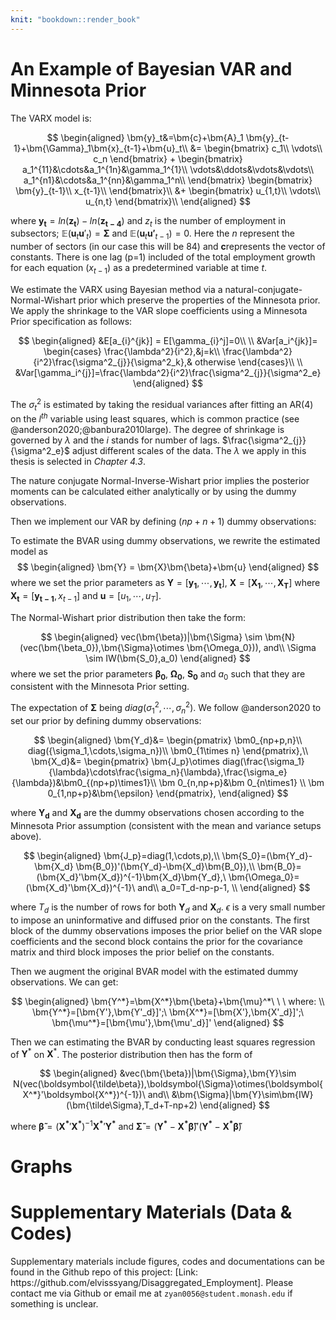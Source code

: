 ```yaml
---
knit: "bookdown::render_book"
---
```


\appendix




# An Example of Bayesian VAR and Minnesota Prior


The VARX model is: 

$$
\begin{aligned}
\bm{y}_t&=\bm{c}+\bm{A}_1 \bm{y}_{t-1}+\bm{\Gamma}_1\bm{x}_{t-1}+\bm{u}_t\\
&=
\begin{bmatrix}
c_1\\
\vdots\\
c_n
\end{bmatrix}
+
\begin{bmatrix}
a_1^{11}&\cdots&a_1^{1n}&\gamma_1^{1}\\
\vdots&\ddots&\vdots&\vdots\\
a_1^{n1}&\cdots&a_1^{nn}&\gamma_1^n\\
\end{bmatrix}
\begin{bmatrix}
\bm{y}_{t-1}\\
x_{t-1}\\
\end{bmatrix}\\
&+
\begin{bmatrix}
u_{1,t}\\
\vdots\\
u_{n,t}
\end{bmatrix}\\
\end{aligned}
$$


where $\bm{y_t} = ln(\bm{z_t})-ln(\bm{z_{t-4}})$ and $z_t$ is the number of employment in subsectors;  $\mathbb{E}(\bm{u}_t\bm{u}'_t)=\bm{\Sigma}$ and $\mathbb{E}(\bm{u}_t\bm{u'}_{t-1})=0$. Here the $n$ represent the number of sectors (in our case this will be 84) and $\bm{c}$represents the vector of constants. There is one lag (p=1) included of the total employment growth for each equation $(x_{t-1})$ as a predetermined variable at time $t$.


We estimate the VARX using Bayesian method via a natural-conjugate-Normal-Wishart prior which preserve the properties of the Minnesota prior. We apply the shrinkage to the VAR slope coefficients using a Minnesota Prior specification as follows: 

$$
\begin{aligned}
&E[a_{i}^{jk}] = E[\gamma_{i}^j]=0\\
\\
&Var[a_i^{jk}]= 
\begin{cases}
\frac{\lambda^2}{i^2},&j=k\\
\frac{\lambda^2}{i^2}\frac{\sigma^2_{j}}{\sigma^2_k},& otherwise
\end{cases}\\
\\
&Var[\gamma_i^{j}]=\frac{\lambda^2}{i^2}\frac{\sigma^2_{j}}{\sigma^2_e}
\end{aligned}
$$

The $\sigma^2_{t}$ is estimated by taking the residual variances after fitting an AR(4) on the $l^{th}$ variable using least squares, which is common practice (see @anderson2020;@banbura2010large). The degree of shrinkage is governed by $\lambda$ and the $i$ stands for number of lags. $\frac{\sigma^2_{j}}{\sigma^2_e}$ adjust different scales of the data. The $\lambda$ we apply in this thesis is selected in *Chapter 4.3*. 

The nature conjugate Normal-Inverse-Wishart prior implies the posterior moments can be calculated either analytically or by using the dummy observations. 

Then we implement our VAR by defining $(np+n+1)$ dummy observations: 

To estimate the BVAR using dummy observations, we rewrite the estimated model as 
$$
\begin{aligned}
\bm{Y} = \bm{X}\bm{\beta}+\bm{u}
\end{aligned}
$$
where we set the prior parameters as $\bm{Y} = [\bm{y_1},\cdots,\bm{y_t}]$, $\bm{X} = [\bm{X_1},\cdots,\bm{X_T}]$ where $\bm{X_t}=[\bm{y_{t-1}}, x_{t-1}]$ and $\bm{u} = [u_1,\cdots,u_T]$. 


The Normal-Wishart prior distribution then take the form: 



$$
\begin{aligned}
vec(\bm{\beta})|\bm{\Sigma} \sim \bm{N}(vec(\bm{\beta_0}),\bm{\Sigma}\otimes \bm{\Omega_0})), and\\
\Sigma \sim IW(\bm{S_0},a_0)
\end{aligned}
$$
where we set the prior parameters $\bm{\beta_0}$, $\bm{\Omega_0}$, $\bm{S_0}$ and $a_0$ such that they are consistent with the Minnesota Prior setting. 


The expectation of $\bm{\Sigma}$ being $diag(\sigma^2_{1},\cdots,\sigma^2_{n})$. We follow @anderson2020 to set our prior by defining dummy observations: 




$$
\begin{aligned}
\bm{Y_d}&=
\begin{pmatrix}
\bm0_{np+p,n}\\
diag({\sigma_1,\cdots,\sigma_n})\\
\bm0_{1\times n}
\end{pmatrix},\\
\bm{X_d}&=
\begin{pmatrix}
\bm{J_p}\otimes diag(\frac{\sigma_1}{\lambda}\cdots\frac{\sigma_n}{\lambda},\frac{\sigma_e}{\lambda})&\bm0_{(np+p)\times1}\\
\bm 0_{n,np+p}&\bm 0_{n\times1}
\\
\bm 0_{1,np+p}&\bm{\epsilon}
\end{pmatrix},
\end{aligned}
$$ 

where $\bm{Y_d}$ and $\bm{X_d}$ are the dummy observations chosen according to the Minnesota Prior assumption (consistent with the mean and variance setups above). 



$$
\begin{aligned}
\bm{J_p}=diag(1,\cdots,p),\\
\bm{S_0}=(\bm{Y_d}-\bm{X_d} \bm{B_0})'(\bm{Y_d}-\bm{X_d}\bm{B_0}),\\
\bm{B_0}=(\bm{X_d}'\bm{X_d})^{-1}\bm{X_d}\bm{Y_d},\ \bm{\Omega_0}=(\bm{X_d}'\bm{X_d})^{-1}\  and\\
a_0=T_d-np-p-1, \\
\end{aligned}
$$ 

where $T_d$ is the number of rows for both $\boldsymbol{Y}_d$ and $\boldsymbol{X}_d$. $\epsilon$ is a very small number to impose an uninformative and diffused prior on the constants. The first block of the dummy observations imposes the prior belief on the VAR slope coefficients and the second block contains the prior for the covariance matrix and third block imposes the prior belief on the constants. 





Then we augment the original BVAR model with the estimated dummy observations. We can get: 

$$
\begin{aligned}
\bm{Y^*}=\bm{X^*}\bm{\beta}+\bm{\mu}^*\ \ \  where: \\
\bm{Y^*}=[\bm{Y'},\bm{Y'_d}]';\ \bm{X^*}=[\bm{X'},\bm{X'_d}]';\ \bm{\mu^*}=[\bm{\mu'},\bm{\mu'_d}]'
\end{aligned}
$$


Then we can estimating the BVAR by conducting least squares regression of $\boldsymbol{Y}^*$ on $\boldsymbol{X}^*$. The posterior distribution then has the form of

$$
\begin{aligned}
&vec(\bm{\beta})|\bm{\Sigma},\bm{Y}\sim N(vec(\boldsymbol{\tilde\beta}),\boldsymbol{\Sigma}\otimes(\boldsymbol{X^*}'\boldsymbol{X^*})^{-1})\ and\\
&\bm{\Sigma}|\bm{Y}\sim\bm{IW}(\bm{\tilde\Sigma},T_d+T-np+2)
\end{aligned}
$$

where $\bm{\tilde\beta} =({\bm{X^{*}}}'\bm{X^{*}})^{-1} {\bm{X^{*}}}'\bm{Y^{*}}$ and $\bm{\tilde\Sigma}=(\bm{Y^{*}}-\bm{X^{*}}\bm{\tilde\beta})'(\bm{Y^{*}}-\bm{X^{*}}\bm{\tilde\beta})$




# Graphs 


\graphicspath{ {/Users/elvisyang/Desktop/hon_proj/Disaggregated_Employment/Honours_thesis/figures} }


\begin{figure}[t]
\includegraphics[scale=0.5]{19sec}
\centering
\caption{Employment('000) of 19 sectors in Australia from 2010 to 2022}
\label{fig:19}
\end{figure}


\begin{figure}[t]
\includegraphics[scale=0.5]{87sec}
\centering
\caption{Employment('000) of two-digit subsectors in Australia from 2010 to 2022}
\label{fig:86}
\end{figure}


<!-- \begin{figure}[t] -->
<!-- \includegraphics[scale=0.5]{agg_19} -->
<!-- \centering -->
<!-- \caption{Aggregated Employment(in thousands) for Manufacturing and Mining sector in Australia from 1984:Q4 to 2021:Q4} -->
<!-- \label{fig:a19} -->
<!-- \end{figure} -->

<!-- \begin{figure}[t] -->
<!-- \includegraphics[scale=0.5]{agg_87} -->
<!-- \centering -->
<!-- \caption{Disaaggregate Employment(in thousands) of two-digit subsectors in Manufacturing and Mining sector from 1984:Q4 to 2021:Q4} -->
<!-- \label{fig:a87} -->
<!-- \end{figure} -->



<!-- \newpage -->



\begin{table}[ht]
  \centering
  \caption{\textbf{The long run Employment Multipliers Analysis (84 Disaggregated Sectors)} Sorted by Shares of Subsectors}
  \scalebox{0.5}{
    \begin{tabular}{|l|r|rrrr|rr|}
    \hline 
    Sub-Sector & Shares & 1 Year  & \multicolumn{1}{l}{2 Years } & \multicolumn{1}{l}{5 Years} & \multicolumn{1}{l}{10 Years } & M10/M0 & M10-M0 \\
    \hline\hline
  69 Professional, Scientific and Technical Services (Except Computer System) Design and Related Services) & 0.06931674 & 0.0485337 & 0.062318 & 0.06666942 & 0.06671967 & 0.96253315 & -0.0025971 \\
    45 Food and Beverage Services & 0.06348661 & 0.04693738 & 0.06311697 & 0.0666367 & 0.06668314 & 1.05034955 & 0.00319652 \\
    32 Construction Services & 0.05913525 & 0.04299346 & 0.05568259 & 0.05863971 & 0.05867338 & 0.99218952 & -0.0004619 \\
    42 Other Store-Based Retailing & 0.05378582 & 0.04963343 & 0.06655111 & 0.07145667 & 0.07151944 & 1.32970786 & 0.01773361 \\
    80 Preschool and School Education & 0.0492665 & 0.02091953 & 0.01855257 & 0.01721796 & 0.01720194 & 0.34916098 & -0.0320646 \\
    75 Public Administration & 0.04641708 & 0.01553789 & 0.01250828 & 0.01080403 & 0.01078435 & 0.23233592 & -0.0356327 \\
    85 Medical and Other Health Care Services & 0.04116996 & 0.02431334 & 0.02916687 & 0.02989798 & 0.02990662 & 0.72641828 & -0.0112633 \\
    84 Hospitals & 0.0369132 & 0.01785159 & 0.0199097 & 0.02042347 & 0.02042915 & 0.55343755 & -0.016484 \\
    87 Social Assistance Services & 0.03680509 & 0.02207106 & 0.02929537 & 0.0311832 & 0.03120476 & 0.84783798 & -0.0056003 \\
    41 Food Retailing & 0.03040546 & 0.01923095 & 0.02775936 & 0.03134743 & 0.0313965 & 1.03259348 & 0.00099102 \\
    30 Building Construction & 0.02365835 & 0.01966493 & 0.02362512 & 0.02432029 & 0.02432822 & 1.02831441 & 0.00066987 \\
    46 Road Transport & 0.02212746 & 0.01012106 & 0.01115604 & 0.01122802 & 0.011232 & 0.50760455 & -0.0108955 \\
    01 Agriculture & 0.02177417 & 0.00998719 & 0.01235378 & 0.01409829 & 0.01411674 & 0.64832471 & -0.0076574 \\
    95 Personal and other services (include activities for own use) & 0.02127031 & 0.0127474 & 0.01505848 & 0.01597865 & 0.01599074 & 0.75178666 & -0.0052796 \\
    86 Residential Care Services & 0.02028961 & 0.0108231 & 0.01516439 & 0.01583014 & 0.0158379 & 0.78059125 & -0.0044517 \\
    70 Computer System Design and Related Services & 0.01989965 & 0.01064273 & 0.01220485 & 0.0126649 & 0.01267126 & 0.63675763 & -0.0072284 \\
    81 Tertiary Education & 0.01945371 & 0.00166075 & -0.0015457 & -0.0021075 & -0.0021148 & -0.1087109 & -0.0215685 \\
    72 Administrative Services & 0.01790544 & 0.02068182 & 0.02911507 & 0.03127308 & 0.03129963 & 1.74805115 & 0.01339419 \\
    94 Repair and Maintenance & 0.0177703 & 0.01434611 & 0.02128838 & 0.02357418 & 0.0236012 & 1.32812526 & 0.00583089 \\
    73 Building Cleaning, Pest Control and Other Support Services & 0.01736876 & 0.01180556 & 0.01573853 & 0.01716652 & 0.01718243 & 0.98927169 & -0.0001863 \\
    11Food Product Manufacturing & 0.01649038 & 0.00702254 & 0.00846642 & 0.00827582 & 0.00827409 & 0.50175246 & -0.0082163 \\
    82 Adult, Community and Other Education & 0.01566605 & 0.00554203 & 0.00471415 & 0.00475267 & 0.00475016 & 0.30321348 & -0.0109159 \\
    77 Public Order, Safety and Regulatory Services & 0.01521818 & 0.00871417 & 0.01309719 & 0.01440524 & 0.01442184 & 0.94767203 & -0.0007963 \\
    62 Finance & 0.01472397 & 0.00857652 & 0.01062002 & 0.0110417 & 0.01104891 & 0.75040274 & -0.0036751 \\
    67 Property Operators and Real Estate Services & 0.01358111 & 0.00573538 & 0.00632144 & 0.00644085 & 0.00644122 & 0.47427795 & -0.0071399 \\
    64 Auxiliary Finance and Insurance Services & 0.01229925 & 0.00710233 & 0.00875331 & 0.00932324 & 0.00933078 & 0.75864648 & -0.0029685 \\
    91 Sports and Recreation Activities & 0.01027608 & 0.00887835 & 0.01209347 & 0.01274308 & 0.01275193 & 1.24093321 & 0.00247585 \\
    24Machinery and Equipment Manufacturing & 0.0087394 & 0.00384771 & 0.00486625 & 0.00522805 & 0.00523156 & 0.59861717 & -0.0035078 \\
    34 Machinery and Equipment Wholesaling & 0.00863129 & 0.00463038 & 0.00550646 & 0.00586781 & 0.00587311 & 0.68044432 & -0.0027582 \\
    39Motor Vehicle and Motor Vehicle Parts Retailing & 0.00844596 & 0.01088201 & 0.01646315 & 0.01809008 & 0.01810914 & 2.14411792 & 0.00966318 \\
    08 Metal Ore Mining & 0.00838419 & 0.00574686 & 0.00556897 & 0.0053132 & 0.00530956 & 0.6332827 & -0.0030746 \\
    31 Heavy and Civil Engineering Construction & 0.00832434 & 0.00731709 & 0.01027104 & 0.01102691 & 0.01103652 & 1.32581315 & 0.00271218 \\
    63 Insurance and Superannuation Funds & 0.00805214 & 0.00443011 & 0.00497832 & 0.00501181 & 0.00501281 & 0.62254327 & -0.0030393 \\
    51 Postal and Courier Pick-up and Delivery Services & 0.00757723 & 0.00121361 & 0.00131748 & 0.00140896 & 0.00141185 & 0.18632811 & -0.0061654 \\
    44 Accommodation & 0.00753476 & 0.0032441 & 0.00545 & 0.00634005 & 0.00635098 & 0.84289032 & -0.0011838 \\
    37 Other Goods Wholesaling & 0.0071892 & 0.00459914 & 0.00631193 & 0.00661623 & 0.00662058 & 0.92090624 & -0.0005686 \\
    58 Telecommunications Services & 0.00707916 & 0.00011311 & -0.001374 & -0.0014087 & -0.001411 & -0.1993137 & -0.0084901 \\
  33 Basic Material Wholesaling & 0.00697878 & 0.00828557 & 0.01222171 & 0.01343315 & 0.01344743 & 1.92690232 & 0.00646865 \\
    52 Transport Support Services & 0.00675677 & 0.00753772 & 0.01162295 & 0.01291333 & 0.01292955 & 1.91356851 & 0.00617277 \\
    21Primary Metal and Metal Product Manufacturing & 0.0058726 & 0.00462923 & 0.00499628 & 0.00494162 & 0.00494054 & 0.84128732 & -0.0009321 \\
    22Fabricated Metal Product Manufacturing & 0.00538804 & 0.0066765 & 0.00944416 & 0.01058564 & 0.01059958 & 1.96724154 & 0.00521154 \\
    53 Warehousing and Storage Services & 0.00527028 & 0.00263016 & 0.00272967 & 0.00287253 & 0.00287296 & 0.54512411 & -0.0023973 \\
    23Transport Equipment Manufacturing & 0.00514673 & 0.00299308 & 0.00469464 & 0.00556819 & 0.0055781 & 1.08381385 & 0.00043137 \\
    26Electricity Supply & 0.00502125 & 0.00491081 & 0.00586741 & 0.00563882 & 0.005636 & 1.12243022 & 0.00061475 \\
    25Furniture and Other Manufacturing & 0.00496526 & 0.00907029 & 0.01434533 & 0.01635773 & 0.01637974 & 3.29886584 & 0.01141447 \\
    36 Grocery, Liquor and Tobacco Product Wholesaling & 0.00491893 & 0.00061785 & -0.0006336 & -0.0008216 & -0.0008238 & -0.1674704 & -0.0057427 \\
    49 Air and Space Transport & 0.00419885 & 0.00350454 & 0.00513191 & 0.00542985 & 0.00543509 & 1.29442326 & 0.00123624 \\
    18 Basic Chemical and Chemical Product Manufacturing & 0.00395754 & 0.00606204 & 0.00950461 & 0.01069071 & 0.01070637 & 2.70531007 & 0.00674883 \\
    06 Coal Mining & 0.00383591 & 0.00383353 & 0.00407393 & 0.00408138 & 0.00408139 & 1.06399293 & 0.00024547 \\
    47 Rail Transport & 0.00381661 & 0.00126166 & 0.00105419 & 0.00112838 & 0.00112925 & 0.29587899 & -0.0026874 \\
    90 Creative and Performing Arts Activities & 0.00360425 & 0.00468914 & 0.00613651 & 0.00651375 & 0.00651912 & 1.80872881 & 0.00291486 \\
    14Wood Product Manufacturing & 0.00347877 & 0.00302624 & 0.00302602 & 0.00331986 & 0.00332296 & 0.9552116 & -0.0001558 \\
    29Waste Collection, Treatment and Disposal Services & 0.00339383 & 0.00565936 & 0.00756816 & 0.0078664 & 0.0078681 & 2.31835492 & 0.00447427 \\
    89 Heritage Activities & 0.00301159 & 0.00369792 & 0.0051636 & 0.00528106 & 0.00528232 & 1.7539992 & 0.00227074 \\
    10 Exploration and Other Mining Support Services & 0.00299228 & -0.0006873 & -0.0017035 & -0.0019049 & -0.0019072 & -0.6373821 & -0.0048995 \\
    55 Motion Picture and Sound Recording Activities & 0.00294209 & 0.00032963 & -0.0005498 & -0.0005605 & -0.0005605 & -0.1905091 & -0.0035026 \\
    40 Fuel Retailing & 0.00291506 & -0.0012046 & -0.0024966 & -0.0027078 & -0.0027087 & -0.9292227 & -0.0056238 \\
    66 Rental and Hiring Services (except Real Estate) & 0.00287066 & 0.003369 & 0.00341671 & 0.00336895 & 0.00336725 & 1.17298563 & 0.00049658 \\
    19Polymer Product and Rubber Product Manufacturing & 0.00283012 & 0.00233992 & 0.00331413 & 0.00359534 & 0.00359859 & 1.27153097 & 0.00076847 \\
    20Non-Metallic Mineral Product Manufacturing & 0.00277221 & 0.00357344 & 0.00319618 & 0.0030411 & 0.0030398 & 1.0965273 & 0.00026759 \\
    16Printing (including the Reproduction of Recorded Media) & 0.00262163 & -0.000264 & 0.00122375 & 0.00182629 & 0.00183417 & 0.69963121 & -0.0007875 \\
    12Beverage and Tobacco Product Manufacturing & 0.00252896 & 0.00277597 & 0.00231169 & 0.00223403 & 0.00223473 & 0.88365682 & -0.0002942 \\
    28Water Supply, Sewerage and Drainage Services & 0.00249614 & 0.00282008 & 0.00239868 & 0.00201716 & 0.0020111 & 0.80568129 & -0.000485 \\
    13Textile, Leather, Clothing and Footwear Manufacturing & 0.00244016 & 0.00487731 & 0.00773749 & 0.00862047 & 0.00863239 & 3.53763202 & 0.00619223 \\
    92 Gambling Activities & 0.00243437 & 0.00430809 & 0.00667533 & 0.00741282 & 0.00742126 & 3.04853477 & 0.00498689 \\
    07 Oil and Gas Extraction & 0.00232626 & -0.0017933 & -0.0034336 & -0.0039433 & -0.0039495 & -1.6977721 & -0.0062757 \\
    56 Broadcasting (except Internet) & 0.00225097 & 0.00562035 & 0.00883845 & 0.00960654 & 0.00961432 & 4.27118764 & 0.00736334 \\
    35 Motor Vehicle and Motor Vehicle Parts Wholesaling & 0.00208109 & 0.00130996 & 0.0019761 & 0.0022859 & 0.00228915 & 1.09997643 & 0.00020806 \\
    76 Defence & 0.00203668 & 0.00108328 & 0.00081797 & 0.00081458 & 0.00081483 & 0.40007524 & -0.0012219 \\
    05 Agriculture, Forestry and Fishing Support Services & 0.00201545 & 0.00410222 & 0.00612542 & 0.00684863 & 0.00685748 & 3.40246046 & 0.00484203 \\
    54 Publishing and Broadcasting & 0.00199035 & 0.00146161 & 0.00254755 & 0.00299741 & 0.00300331 & 1.50893341 & 0.00101296 \\
    43 Non-Store Retailing and Retail Commission Based Buying and/or Selling & 0.00198842 & 0.00008765 & -0.0006368 & -0.0010072 & -0.0010108 & -0.5083429 & -0.0029992 \\
    15Pulp, Paper and Converted Paper Product Manufacturing & 0.00134556 & 0.00088098 & 0.00127857 & 0.00145108 & 0.00145231 & 1.07933418 & 0.00010675 \\
    60 Library and Other Information Services & 0.00113321 & 0.00262681 & 0.00408402 & 0.00438669 & 0.00438973 & 3.8737221 & 0.00325652 \\
    09 Non-Metallic Mineral Mining and Quarrying & 0.00109846 & 0.00030124 & 0.00035283 & 0.00047586 & 0.00047618 & 0.43350017 & -0.0006223 \\
    27Gas Supply & 0.00093436 & 0.00119372 & 0.00200704 & 0.00226239 & 0.00226542 & 2.42456061 & 0.00133106 \\
    38 Commission-Based Wholesaling & 0.00073359 & 0.00117105 & 0.00148834 & 0.00157279 & 0.00157404 & 2.14566446 & 0.00084045 \\
    59 Internet Service Providers, Web Search Portals and Data Processing Services & 0.00071236 & -0.0002143 & -0.0006387 & -0.0006332 & -0.0006331 & -0.8887063 & -0.0013454 \\
    48 Water Transport & 0.00067182 & -0.0003845 & -0.0003261 & -0.0002884 & -0.0002886 & -0.4295098 & -0.0009604 \\
    17Petroleum and Coal Product Manufacturing & 0.00066795 & 0.00026082 & -0.0002759 & -0.0005609 & -0.0005649 & -0.8457507 & -0.0012329 \\
    50 Other Transport & 0.00062162 & 0.00128362 & 0.00155246 & 0.00160919 & 0.00160982 & 2.58970933 & 0.0009882 \\
    03 Forestry and Logging & 0.00053668 & -0.0012108 & -0.0017314 & -0.0018066 & -0.0018077 & -3.3683565 & -0.0023444 \\
    02 Aquaculture & 0.00050193 & -0.0001496 & -0.0003808 & -0.0004863 & -0.0004873 & -0.9709079 & -0.0009893 \\
    04 Fishing, Hunting and Trapping & 0.00046139 & 0.00209291 & 0.00329398 & 0.00352863 & 0.00353112 & 7.65320735 & 0.00306973 \\
    \hline\hline 
    \end{tabular}} 
    \begin{tablenotes} 
      \footnotesize
      \item \emph{Note}: The long run employment multiplier for subsector $i$ is the effect of a 1\% increase in employment of subsector on total employment in the long run. \\
      M10 is the long term multiplier; M0 is the share of subsector $i$ in total employment.
      M10-M0 is the spillover of the subsector $i$. \\
      M10/M0 is the spillover of the subsector $i$ relative to the share of it.
\end{tablenotes}
\caption{Disaggregated Sectoral Long-Run Employment Multipliers: Full list of 84 sectors (Sorted by Shares)}
  \label{dis:emp}
\end{table}

# Supplementary Materials (Data & Codes)

Supplementary materials include figures, codes and documentations can be found in the Github repo of this project: [Link: https://github.com/elvisssyang/Disaggregated_Employment]. Please contact me via Github or email me at `zyan0056@student.monash.edu` if something is unclear. 





<!-- \newpage -->






<!-- \begin{table}[ht] -->
<!-- \begin{center} -->
<!-- \scalebox{0.5}{ -->
<!-- \begin{tabular}{|l|l|l|l|l|l|l|l|l|l|} -->
<!-- \multicolumn{10}{c}{\textbf{The long run Employment Multipliers Analysis (84 Disaggregated Sectors)}}                                                                                                                                                                                                            \\  -->
<!-- \hline                                                                                                                                    &  &  & \multicolumn{4}{c}{\textit{Forecast Horizon (Spillover Analysis)}}  & \multicolumn{2}{c}{\textit{Spillover Measures}} \\ \cline{4-2} \cline{5-2} \cline{6-2}\cline{7-2}\cline{9-2}\cline{10-2} -->
<!--                                                                                                                                                             & Shares                &  & 1 year          & 2 years        & 5 years        & 10 years       &  & M5/M0                  & M5-M0                  \\ -->
<!-- 01 Agriculture                                                                                                                                              & 0.02177417            &  & 0.00998719      & 0.01235378     & 0.01409829     & 0.01411674     &  & -0.0076574             & 0.6483247              \\ -->
<!-- 02 Aquaculture                                                                                                                                              & 0.00050193            &  & -0.0001496      & -0.0003808     & -0.0004863     & -0.0004873     &  & -0.9709079             & -0.0009893             \\ -->
<!-- 03 Forestry and Logging                                                                                                                                     & 0.00053668            &  & -0.0012108      & -0.0017314     & -0.0018066     & -0.0018077     &  & -3.3683565             & -0.0023444             \\ -->
<!-- 04 Fishing, Hunting and Trapping                                                                                                                            & 0.00046139            &  & 0.00209291      & 0.00329398     & 0.00352863     & 0.00353112     &  & 7.65320735             & 0.00306973             \\ -->
<!-- 05 Agriculture, Forestry and Fishing   Support Services                                                                                                     & 0.00201545            &  & 0.00410222      & 0.00612542     & 0.00684863     & 0.00685748     &  & 3.40246046             & 0.00484203             \\ -->
<!-- 06 Coal Mining                                                                                                                                              & 0.00383591            &  & 0.00383353      & 0.00407393     & 0.00408138     & 0.00408139     &  & 1.06399293             & 0.00024547             \\ -->
<!-- 07 Oil and Gas Extraction                                                                                                                                   & 0.00232626            &  & -0.0017933      & -0.0034336     & -0.0039433     & -0.0039495     &  & -1.6977721             & -0.0062757             \\ -->
<!-- 08 Metal Ore Mining                                                                                                                                         & 0.00838419            &  & 0.00574686      & 0.00556897     & 0.0053132      & 0.00530956     &  & 0.6332827              & -0.0030746             \\ -->
<!-- 09 Non-Metallic Mineral Mining and   Quarrying                                                                                                              & 0.00109846            &  & 0.00030124      & 0.00035283     & 0.00047586     & 0.00047618     &  & 0.43350017             & -0.0006223             \\ -->
<!-- 10 Exploration and Other Mining Support   Services                                                                                                          & 0.00299228            &  & -0.0006873      & -0.0017035     & -0.0019049     & -0.0019072     &  & -0.6373821             & -0.0048995             \\ -->
<!-- 11Food Product Manufacturing                                                                                                                                & 0.01649038            &  & 0.00702254      & 0.00846642     & 0.00827582     & 0.00827409     &  & 0.50175246             & -0.0082163             \\ -->
<!-- 12Beverage and Tobacco Product   Manufacturing                                                                                                              & 0.00252896            &  & 0.00277597      & 0.00231169     & 0.00223403     & 0.00223473     &  & 0.88365682             & -0.0002942             \\ -->
<!-- 13Textile, Leather, Clothing and Footwear   Manufacturing                                                                                                   & 0.00244016            &  & 0.00487731      & 0.00773749     & 0.00862047     & 0.00863239     &  & 3.53763202             & 0.00619223             \\ -->
<!-- 14Wood Product Manufacturing                                                                                                                                & 0.00347877            &  & 0.00302624      & 0.00302602     & 0.00331986     & 0.00332296     &  & 0.9552116              & -0.0001558             \\ -->
<!-- 15Pulp, Paper and Converted Paper Product   Manufacturing                                                                                                   & 0.00134556            &  & 0.00088098      & 0.00127857     & 0.00145108     & 0.00145231     &  & 1.07933418             & 0.00010675             \\ -->
<!-- 16Printing (including the Reproduction of Recorded Media)                                                                                                 & 0.00262163            &  & -0.000264       & 0.00122375     & 0.00182629     & 0.00183417     &  & 0.69963121             & -0.0007875             \\ -->
<!-- 17Petroleum and Coal Product   Manufacturing                                                                                                                & 0.00066795            &  & 0.00026082      & -0.0002759     & -0.0005609     & -0.0005649     &  & -0.8457507             & -0.0012329             \\ -->
<!-- 18 Basic Chemical and Chemical Product   Manufacturing                                                                                                      & 0.00395754            &  & 0.00606204      & 0.00950461     & 0.01069071     & 0.01070637     &  & 2.70531007             & 0.00674883             \\ -->
<!-- 19Polymer Product and Rubber Product   Manufacturing                                                                                                        & 0.00283012            &  & 0.00233992      & 0.00331413     & 0.00359534     & 0.00359859     &  & 1.27153097             & 0.00076847             \\ -->
<!-- 20Non-Metallic Mineral Product   Manufacturing                                                                                                              & 0.00277221            &  & 0.00357344      & 0.00319618     & 0.0030411      & 0.0030398      &  & 1.0965273              & 0.00026759             \\ -->
<!-- 21Primary Metal and Metal Product   Manufacturing                                                                                                           & 0.0058726             &  & 0.00462923      & 0.00499628     & 0.00494162     & 0.00494054     &  & 0.84128732             & -0.0009321             \\ -->
<!-- 22Fabricated Metal Product Manufacturing                                                                                                                    & 0.00538804            &  & 0.0066765       & 0.00944416     & 0.01058564     & 0.01059958     &  & 1.96724154             & 0.00521154             \\ -->
<!-- 23Transport Equipment Manufacturing                                                                                                                         & 0.00514673            &  & 0.00299308      & 0.00469464     & 0.00556819     & 0.0055781      &  & 1.08381385             & 0.00043137             \\ -->
<!-- 24Machinery and Equipment Manufacturing                                                                                                                     & 0.0087394             &  & 0.00384771      & 0.00486625     & 0.00522805     & 0.00523156     &  & 0.59861717             & -0.0035078             \\ -->
<!-- 25Furniture and Other Manufacturing                                                                                                                         & 0.00496526            &  & 0.00907029      & 0.01434533     & 0.01635773     & 0.01637974     &  & 3.29886584             & 0.01141447             \\ -->
<!-- 26Electricity Supply                                                                                                                                        & 0.00502125            &  & 0.00491081      & 0.00586741     & 0.00563882     & 0.005636       &  & 1.12243022             & 0.00061475             \\ -->
<!-- 27Gas Supply                                                                                                                                                & 0.00093436            &  & 0.00119372      & 0.00200704     & 0.00226239     & 0.00226542     &  & 2.42456061             & 0.00133106             \\ -->
<!-- 28Water Supply, Sewerage and Drainage   Services                                                                                                            & 0.00249614            &  & 0.00282008      & 0.00239868     & 0.00201716     & 0.0020111      &  & 0.80568129             & -0.000485              \\ -->
<!-- 29Waste Collection, Treatment and   Disposal Services                                                                                                       & 0.00339383            &  & 0.00565936      & 0.00756816     & 0.0078664      & 0.0078681      &  & 2.31835492             & 0.00447427             \\ -->
<!-- 30 Building Construction                                                                                                                                    & 0.02365835            &  & 0.01966493      & 0.02362512     & 0.02432029     & 0.02432822     &  & 1.02831441             & 0.00066987             \\ -->
<!-- 31 Heavy and Civil Engineering   Construction                                                                                                               & 0.00832434            &  & 0.00731709      & 0.01027104     & 0.01102691     & 0.01103652     &  & 1.32581315             & 0.00271218             \\ -->
<!-- 32 Construction Services                                                                                                                                    & 0.05913525            &  & 0.04299346      & 0.05568259     & 0.05863971     & 0.05867338     &  & 0.99218952             & -0.0004619             \\ -->
<!-- 33 Basic Material Wholesaling                                                                                                                               & 0.00697878            &  & 0.00828557      & 0.01222171     & 0.01343315     & 0.01344743     &  & 1.92690232             & 0.00646865             \\ -->
<!-- 34 Machinery and Equipment Wholesaling                                                                                                                      & 0.00863129            &  & 0.00463038      & 0.00550646     & 0.00586781     & 0.00587311     &  & 0.68044432             & -0.0027582             \\ -->
<!-- 35 Motor Vehicle and Motor Vehicle Parts   Wholesaling                                                                                                      & 0.00208109            &  & 0.00130996      & 0.0019761      & 0.0022859      & 0.00228915     &  & 1.09997643             & 0.00020806             \\ -->
<!-- 36 Grocery, Liquor and Tobacco Product   Wholesaling                                                                                                        & 0.00491893            &  & 0.00061785      & -0.0006336     & -0.0008216     & -0.0008238     &  & -0.1674704             & -0.0057427             \\ -->
<!-- 37 Other Goods Wholesaling                                                                                                                                  & 0.0071892             &  & 0.00459914      & 0.00631193     & 0.00661623     & 0.00662058     &  & 0.92090624             & -0.0005686             \\ -->
<!-- 38 Commission-Based Wholesaling                                                                                                                             & 0.00073359            &  & 0.00117105      & 0.00148834     & 0.00157279     & 0.00157404     &  & 2.14566446             & 0.00084045             \\ -->
<!-- 39Motor Vehicle and Motor Vehicle Parts   Retailing                                                                                                         & 0.00844596            &  & 0.01088201      & 0.01646315     & 0.01809008     & 0.01810914     &  & 2.14411792             & 0.00966318             \\ -->
<!-- 40 Fuel Retailing                                                                                                                                           & 0.00291506            &  & -0.0012046      & -0.0024966     & -0.0027078     & -0.0027087     &  & -0.9292227             & -0.0056238             \\ -->
<!-- 41 Food Retailing                                                                                                                                           & 0.03040546            &  & 0.01923095      & 0.02775936     & 0.03134743     & 0.0313965      &  & 1.03259348             & 0.00099102             \\ -->
<!-- 42 Other Store-Based Retailing                                                                                                                              & 0.05378582            &  & 0.04963343      & 0.06655111     & 0.07145667     & 0.07151944     &  & 1.32970786             & 0.01773361             \\ -->
<!-- 43 Non-Store Retailing and Retail   Commission Based Buying and/or Selling                                                                                  & 0.00198842            &  & 8.765E-05       & -0.0006368     & -0.0010072     & -0.0010108     &  & -0.5083429             & -0.0029992             \\ -->
<!-- 44 Accommodation                                                                                                                                            & 0.00753476            &  & 0.0032441       & 0.00545        & 0.00634005     & 0.00635098     &  & 0.84289032             & -0.0011838             \\ -->
<!-- 45 Food and Beverage Services                                                                                                                               & 0.06348661            &  & 0.04693738      & 0.06311697     & 0.0666367      & 0.06668314     &  & 1.05034955             & 0.00319652             \\ -->
<!-- 46 Road Transport                                                                                                                                           & 0.02212746            &  & 0.01012106      & 0.01115604     & 0.01122802     & 0.011232       &  & 0.50760455             & -0.0108955             \\ -->
<!-- 47 Rail Transport                                                                                                                                           & 0.00381661            &  & 0.00126166      & 0.00105419     & 0.00112838     & 0.00112925     &  & 0.29587899             & -0.0026874             \\ -->
<!-- 48 Water Transport                                                 ==                                                                                         & 0.00067182            &  & -0.0003845      & -0.0003261     & -0.0002884     & -0.0002886     &  & -0.4295098             & -0.0009604             \\ -->
<!-- 49 Air and Space Transport                                                                                                                                  & 0.00419885            &  & 0.00350454      & 0.00513191     & 0.00542985     & 0.00543509     &  & 1.29442326             & 0.00123624             \\ -->
<!-- 50 Other Transport                                                                                                                                          & 0.00062162            &  & 0.00128362      & 0.00155246     & 0.00160919     & 0.00160982     &  & 2.58970933             & 0.0009882              \\ -->
<!-- 51 Postal and Courier Pick-up and   Delivery Services                                                                                                       & 0.00757723            &  & 0.00121361      & 0.00131748     & 0.00140896     & 0.00141185     &  & 0.18632811             & -0.0061654             \\ -->
<!-- 52 Transport Support Services                                                                                                                               & 0.00675677            &  & 0.00753772      & 0.01162295     & 0.01291333     & 0.01292955     &  & 1.91356851             & 0.00617277             \\ -->
<!-- 53 Warehousing and Storage Services                                                                                                                         & 0.00527028            &  & 0.00263016      & 0.00272967     & 0.00287253     & 0.00287296     &  & 0.54512411             & -0.0023973             \\ -->
<!-- 54 Publishing and Broadcasting                                                                                                                              & 0.00199035            &  & 0.00146161      & 0.00254755     & 0.00299741     & 0.00300331     &  & 1.50893341             & 0.00101296             \\ -->
<!-- 55 Motion Picture and Sound Recording   Activities                                                                                                          & 0.00294209            &  & 0.00032963      & -0.0005498     & -0.0005605     & -0.0005605     &  & -0.1905091             & -0.0035026             \\ -->
<!-- 56 Broadcasting (except Internet)                                                                                                                           & 0.00225097            &  & 0.00562035      & 0.00883845     & 0.00960654     & 0.00961432     &  & 4.27118764             & 0.00736334             \\ -->
<!-- 58 Telecommunications Services                                                                                                                              & 0.00707916            &  & 0.00011311      & -0.001374      & -0.0014087     & -0.001411      &  & -0.1993137             & -0.0084901             \\ -->
<!-- 59 Internet Service Providers, Web Search   Portals and Data Processing Services                                                                            & 0.00071236            &  & -0.0002143      & -0.0006387     & -0.0006332     & -0.0006331     &  & -0.8887063             & -0.0013454             \\ -->
<!-- 60 Library and Other Information Services                                                                                                                   & 0.00113321            &  & 0.00262681      & 0.00408402     & 0.00438669     & 0.00438973     &  & 3.8737221              & 0.00325652             \\ -->
<!-- 62 Finance                                                                                                                                                  & 0.01472397            &  & 0.00857652      & 0.01062002     & 0.0110417      & 0.01104891     &  & 0.75040274             & -0.0036751             \\ -->
<!-- 63 Insurance and Superannuation Funds                                                                                                                       & 0.00805214            &  & 0.00443011      & 0.00497832     & 0.00501181     & 0.00501281     &  & 0.62254327             & -0.0030393             \\ -->
<!-- 64 Auxiliary Finance and Insurance   Services                                                                                                               & 0.01229925            &  & 0.00710233      & 0.00875331     & 0.00932324     & 0.00933078     &  & 0.75864648             & -0.0029685             \\ -->
<!-- 66 Rental and Hiring Services (except   Real Estate)                                                                                                        & 0.00287066            &  & 0.003369        & 0.00341671     & 0.00336895     & 0.00336725     &  & 1.17298563             & 0.00049658             \\ -->
<!-- 67 Property Operators and Real Estate   Services                                                                                                            & 0.01358111            &  & 0.00573538      & 0.00632144     & 0.00644085     & 0.00644122     &  & 0.47427795             & -0.0071399             \\ -->
<!-- 69   Professional, Scientific and Technical Services (Except Computer   System Design and Related Services) & 0.06931674            &  & 0.0485337       & 0.062318       & 0.06666942     & 0.06671967     &  & 0.96253315             & -0.0025971             \\ -->
<!-- 70 Computer System Design and Related   Services                                                                                                            & 0.01989965            &  & 0.01064273      & 0.01220485     & 0.0126649      & 0.01267126     &  & 0.63675763             & -0.0072284             \\ -->
<!-- 72 Administrative Services                                                                                                                                  & 0.01790544            &  & 0.02068182      & 0.02911507     & 0.03127308     & 0.03129963     &  & 1.74805115             & 0.01339419             \\ -->
<!-- 73 Building Cleaning, Pest Control and   Other Support Services                                                                                             & 0.01736876            &  & 0.01180556      & 0.01573853     & 0.01716652     & 0.01718243     &  & 0.98927169             & -0.0001863             \\ -->
<!-- 75 Public Administration                                                                                                                                    & 0.04641708            &  & 0.01553789      & 0.01250828     & 0.01080403     & 0.01078435     &  & 0.23233592             & -0.0356327             \\ -->
<!-- 76 Defence                                                                                                                                                  & 0.00203668            &  & 0.00108328      & 0.00081797     & 0.00081458     & 0.00081483     &  & 0.40007524             & -0.0012219             \\ -->
<!-- 77 Public Order, Safety and Regulatory   Services                                                                                                           & 0.01521818            &  & 0.00871417      & 0.01309719     & 0.01440524     & 0.01442184     &  & 0.94767203             & -0.0007963             \\ -->
<!-- 80 Preschool and School Education                                                                                                                           & 0.0492665             &  & 0.02091953      & 0.01855257     & 0.01721796     & 0.01720194     &  & 0.34916098             & -0.0320646             \\ -->
<!-- 81 Tertiary Education                                                                                                                                       & 0.01945371            &  & 0.00166075      & -0.0015457     & -0.0021075     & -0.0021148     &  & -0.1087109             & -0.0215685             \\ -->
<!-- 82 Adult, Community and Other Education                                                                                                                     & 0.01566605            &  & 0.00554203      & 0.00471415     & 0.00475267     & 0.00475016     &  & 0.30321348             & -0.0109159             \\ -->
<!-- 84 Hospitals                                                                                                                                                & 0.0369132             &  & 0.01785159      & 0.0199097      & 0.02042347     & 0.02042915     &  & 0.55343755             & -0.016484              \\ -->
<!-- 85 Medical and Other Health Care Services                                                                                                                   & 0.04116996            &  & 0.02431334      & 0.02916687     & 0.02989798     & 0.02990662     &  & 0.72641828             & -0.0112633             \\ -->
<!-- 86 Residential Care Services                                                                                                                                & 0.02028961            &  & 0.0108231       & 0.01516439     & 0.01583014     & 0.0158379      &  & 0.78059125             & -0.0044517             \\ -->
<!-- 87 Social Assistance Services                                                                                                                               & 0.03680509            &  & 0.02207106      & 0.02929537     & 0.0311832      & 0.03120476     &  & 0.84783798             & -0.0056003             \\ -->
<!-- 89 Heritage Activities                                                                                                                                      & 0.00301159            &  & 0.00369792      & 0.0051636      & 0.00528106     & 0.00528232     &  & 1.7539992              & 0.00227074             \\ -->
<!-- 90 Creative and Performing Arts   Activities                                                                                                                & 0.00360425            &  & 0.00468914      & 0.00613651     & 0.00651375     & 0.00651912     &  & 1.80872881             & 0.00291486             \\ -->
<!-- 91 Sports and Recreation Activities                                                                                                                         & 0.01027608            &  & 0.00887835      & 0.01209347     & 0.01274308     & 0.01275193     &  & 1.24093321             & 0.00247585             \\ -->
<!-- 92 Gambling Activities                                                                                                                                      & 0.00243437            &  & 0.00430809      & 0.00667533     & 0.00741282     & 0.00742126     &  & 3.04853477             & 0.00498689             \\ -->
<!-- 94 Repair and Maintenance                                                                                                                                   & 0.0177703             &  & 0.01434611      & 0.02128838     & 0.02357418     & 0.0236012      &  & 1.32812526             & 0.00583089             \\ -->
<!-- 95 Personal and other services (include   activities for own use)                                                                                           & 0.02127031            &  & 0.0127474       & 0.01505848     & 0.01597865     & 0.01599074     &  & 0.75178666             & -0.0052796   \\ -->
<!-- \hline -->
<!-- \end{tabular}} -->
<!-- \end{center} -->
<!-- \begin{tablenotes}  -->
<!--       \footnotesize -->
<!--       \item \emph{Note}: The long run employment multiplier for subsector $i$ is the effect of a 1\% increase in employment of subsector on the total employment in the long run. \\ -->
<!--       M10 is the long term multiplier; M0 is the initial responses of the total employment (i.e. the shares of subsector $i$).  -->
<!--       M10-M0 is the spillover of the subsector $i$. \\ -->
<!--       M10/M0 is the spillover of the subsector $i$ relative to the share of it. -->
<!-- \end{tablenotes} -->
<!-- \caption{Disaggregated Sectoral Long-Run Employment Multipliers: Full list of 84 sectors} -->
<!-- \label{dis:emp} -->
<!-- \end{table} -->

